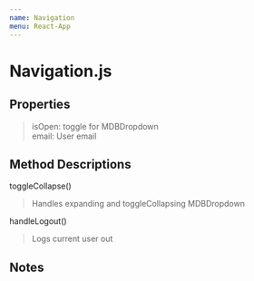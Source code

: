 ```yaml
---
name: Navigation
menu: React-App
---
```


# Navigation.js

## Properties
>isOpen: toggle for MDBDropdown <br/>
email: User email

## Method Descriptions

toggleCollapse()
> Handles expanding and toggleCollapsing MDBDropdown

handleLogout()
> Logs current user out

## Notes

